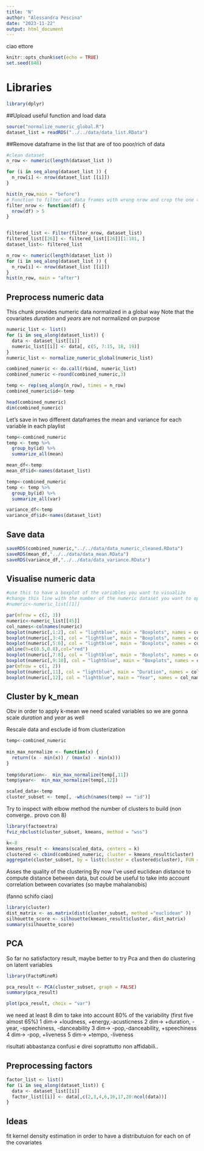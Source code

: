 ```yaml
---
title: 'N'
author: "Alessandra Pescina"
date: "2023-11-22"
output: html_document
---
```

ciao ettore
```r
knitr::opts_chunk$set(echo = TRUE)
set.seed(848)
```
# Libraries
```r
library(dplyr)
```


##Upload useful function and load data
```r
source("normalize_numeric_global.R")
dataset_list = readRDS("../../data/data_list.RData")
```


##Remove dataframe in the list that are of too poor/rich of data
```r
#clean dataset
n_row <- numeric(length(dataset_list ))

for (i in seq_along(dataset_list )) {
  n_row[i] <- nrow(dataset_list [[i]])
}

hist(n_row,main = "before")
# Function to filter out data frames with wrong nrow and crop the one too long
filter_nrow <- function(df) {
  nrow(df) > 5
}


filtered_list <- Filter(filter_nrow, dataset_list)
filtered_list[[26]] <- filtered_list[[26]][1:101, ]
dataset_list<- filtered_list

n_row <- numeric(length(dataset_list ))
for (i in seq_along(dataset_list )) {
  n_row[i] <- nrow(dataset_list [[i]])
}
hist(n_row, main = "after")

```
## Preprocess numeric data
This chunk provides numeric data normalized in a global way
Note that the covariates *duration* and *years* are not normalized on purpose
```r

numeric_list <- list()
for (i in seq_along(dataset_list)) {
  data <- dataset_list[[i]]
  numeric_list[[i]] <- data[, c(5, 7:15, 18, 19)]
}
numeric_list <- normalize_numeric_global(numeric_list)

combined_numeric <- do.call(rbind, numeric_list)
combined_numeric <-round(combined_numeric,3)

temp <- rep(seq_along(n_row), times = n_row)
combined_numeric$id<-temp

head(combined_numeric)
dim(combined_numeric)
```
Let's save in two different dataframes the mean and variance  for each variable in each playlist


```r
temp<-combined_numeric
temp <- temp %>%
  group_by(id) %>%
  summarize_all(mean)

mean_df<-temp
mean_df$id<-names(dataset_list)

temp<-combined_numeric
temp <- temp %>%
  group_by(id) %>%
  summarize_all(var)

variance_df<-temp
variance_df$id<-names(dataset_list)

```

## Save data
```r
saveRDS(combined_numeric,"../../data/data_numeric_cleaned.RData")
saveRDS(mean_df,"../../data/data_mean.RData")
saveRDS(variance_df,"../../data/data_variance.RData")
```




## Visualise numeric data
```r
#use this to have a boxplot of the variables you want to visualize
#change this line with the number of the numeric dataset you want to open
#numeric<-numeric_list[[1]]

par(mfrow = c(2, 3))
numeric<-numeric_list[[45]]
col_names<-colnames(numeric)
boxplot(numeric[,1:2], col = "lightblue", main = "Boxplots", names = col_names[1:2], cex.axis = 0.5)
boxplot(numeric[,3:4], col = "lightblue", main = "Boxplots", names = col_names[3:4], cex.axis = 0.5)
boxplot(numeric[,5:6], col = "lightblue", main = "Boxplots", names = col_names[5:6], cex.axis = 0.5)
abline(h=c(0.5,0.8),col="red")
boxplot(numeric[,7:8], col = "lightblue", main = "Boxplots", names = col_names[7:8], cex.axis = 0.5)
boxplot(numeric[,9:10], col = "lightblue", main = "Boxplots", names = col_names[9:10], cex.axis = 0.5)
par(mfrow = c(1, 2))
boxplot(numeric[,11], col = "lightblue", main = "Duration", names = col_names[11], cex.axis = 0.5)
boxplot(numeric[,12], col = "lightblue", main = "Year", names = col_names[12], cex.axis = 0.5)

```


## Cluster by k_mean
Obv in order to apply k-mean we need scaled variables so we are gonna scale *duration* and *year* as well

Rescale data and esclude id from clusterization
```r
temp<-combined_numeric
  
min_max_normalize <- function(x) {
  return((x - min(x)) / (max(x) - min(x)))
}
  
temp$duration<-  min_max_normalize(temp[,11])
temp$year<-  min_max_normalize(temp[,12])

scaled_data<-temp
cluster_subset <- temp[, -which(names(temp) == "id")]
```

Try to inspect with elbow method the number of clusters to build
(non converge.. provo con 8)
```r
library(factoextra)
fviz_nbclust(cluster_subset, kmeans, method = "wss")
```

```r
k<-8
kmeans_result <- kmeans(scaled_data, centers = k)
clustered <- cbind(combined_numeric, cluster = kmeans_result$cluster)
aggregate(cluster_subset, by = list(cluster = clustered$cluster), FUN = mean)
```
Asses the quality of the clustering
By now I've used euclidean distance to compute distance between data, but could be useful
to take into account correlation between covariates (so maybe mahalanobis)

(fanno schifo ciao)
```r
library(cluster)
dist_matrix <- as.matrix(dist(cluster_subset, method ="euclidean" ))
silhouette_score <- silhouette(kmeans_result$cluster, dist_matrix)
summary(silhouette_score)
```
## PCA

So far no satisfactory result, maybe better to try Pca and then do clustering on latent variables

```r

library(FactoMineR)
```

```r

pca_result <- PCA(cluster_subset, graph = FALSE)
summary(pca_result)  

plot(pca_result, choix = "var") 

```
we need at least 8 dim to take into account 80% of the variability
(first five almost 65%)
1 dim-> +loudness, +energy,-acusticness
2 dim-> +duration, -year, -speechiness, -danceability
3 dim-> -pop,-danceability, +speechiness
4 dim-> -pop, +liveness
5 dim-> +tempo, -liveness

risultati abbastanza confusi e direi soprattutto non affidabili..


## Preprocessing factors

```r
factor_list <- list()
for (i in seq_along(dataset_list)) {
  data <- dataset_list[[i]]
  factor_list[[i]] <- data[,c(2,3,4,6,16,17,20:ncol(data))]
}

```

## Ideas
fit kernel density estimation in order to have a distributuion for each on of the covariates
